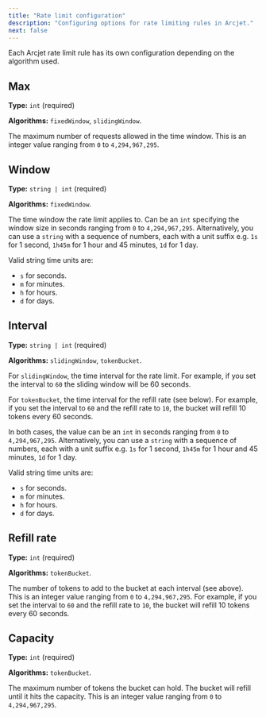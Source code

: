 ```yaml
---
title: "Rate limit configuration"
description: "Configuring options for rate limiting rules in Arcjet."
next: false
---
```



Each Arcjet rate limit rule has its own configuration depending on the algorithm
used.

## Max

**Type:** `int` (required)

**Algorithms:** `fixedWindow`, `slidingWindow`.

The maximum number of requests allowed in the time window. This is an integer
value ranging from `0` to `4,294,967,295`.

## Window

**Type:** `string | int` (required)

**Algorithms:** `fixedWindow`.

The time window the rate limit applies to. Can be an `int` specifying the window
size in seconds ranging from `0` to `4,294,967,295`. Alternatively, you can use
a `string` with a sequence of numbers, each with a unit suffix e.g. `1s` for 1
second, `1h45m` for 1 hour and 45 minutes, `1d` for 1 day.

Valid string time units are:

- `s` for seconds.
- `m` for minutes.
- `h` for hours.
- `d` for days.

## Interval

**Type:** `string | int` (required)

**Algorithms:** `slidingWindow`, `tokenBucket`.

For `slidingWindow`, the time interval for the rate limit. For example, if you set
the interval to `60` the sliding window will be 60 seconds.

For `tokenBucket`, the time interval for the refill rate (see below). For
example, if you set the interval to `60` and the refill rate to `10`, the bucket
will refill 10 tokens every 60 seconds.

In both cases, the value can be an `int` in seconds ranging from `0` to
`4,294,967,295`. Alternatively, you can use a `string` with a sequence of
numbers, each with a unit suffix e.g. `1s` for 1 second, `1h45m` for 1 hour and
45 minutes, `1d` for 1 day.

Valid string time units are:

- `s` for seconds.
- `m` for minutes.
- `h` for hours.
- `d` for days.

## Refill rate

**Type:** `int` (required)

**Algorithms:** `tokenBucket`.

The number of tokens to add to the bucket at each interval (see above). This is
an integer value ranging from `0` to `4,294,967,295`. For example, if you set
the interval to `60` and the refill rate to `10`, the bucket will refill 10
tokens every 60 seconds.

## Capacity

**Type:** `int` (required)

**Algorithms:** `tokenBucket`.

The maximum number of tokens the bucket can hold. The bucket will refill until
it hits the capacity. This is an integer value ranging from `0` to
`4,294,967,295`.

<Comments />
